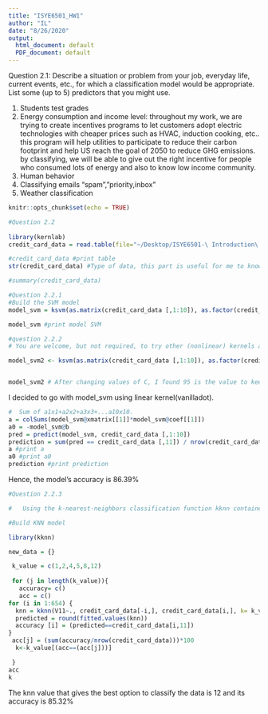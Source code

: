 ```yaml
---
title: "ISYE6501_HW1"
author: "IL"
date: "8/26/2020"
output:
  html_document: default
  PDF_document: default
---
```

Question 2.1:
Describe a situation or problem from your job, everyday life, current events, etc., for which a classification model would be appropriate. List some (up to 5) predictors that you might use.





1)	Students test grades 
2)	Energy consumption and income level: throughout my work, we are trying to create incentives programs to let customers adopt electric technologies with cheaper prices such as HVAC, induction cooking, etc.. this program will help utilities to participate to reduce their carbon footprint and help US reach the goal of 2050 to reduce GHG emissions. by classifying, we will be able to give out the right incentive for people who consumed lots of energy and also to know low income community.
3) Human behavior 
4) Classifying emails “spam”,”priority,inbox”
5)	Weather classification


```r
knitr::opts_chunk$set(echo = TRUE)
```


```r
#Question 2.2
 
library(kernlab)
credit_card_data = read.table(file="~/Desktop/ISYE6501-\ Introduction\ to\ Analytics\ Modeling/Fall2020hw1/data 2.2/credit_card_data.txt")

#credit_card_data #print table
str(credit_card_data) #Type of data, this part is useful for me to know the data type I am dealing with 

#summary(credit_card_data) 

#Question 2.2.1
#Build the SVM model
model_svm = ksvm(as.matrix(credit_card_data [,1:10]), as.factor(credit_card_data [,11]), type = 'C-svc',   kernel = 'vanilladot', C = 95, scaled = TRUE) #as_factors converts numeric values into a factor with numeric levels

model_svm #print model SVM

#question 2.2.2
# You are welcome, but not required, to try other (nonlinear) kernels as well; we’re not covering them in this course, but they can sometimes be useful and might provide better predictions than vanilladot.

model_svm2 <- ksvm(as.matrix(credit_card_data [,1:10]), as.factor(credit_card_data [,11]), type="C-svc", kernel="rbfdot", C=95, scaled=TRUE)


model_svm2 # After changing values of C, I found 95 is the value to keep.  After running the "rbfdot kernel ", the Radial Basis kernel has the lowest training error compared to "vanilladot" is the linear kernel 

```

I decided to go with model_svm using linear kernel(vanilladot).

``` r
#  Sum of a1x1+a2x2+a3x3+...a10x10.
a = colSums(model_svm@xmatrix[[1]]*model_svm@coef[[1]])
a0 = -model_svm@b
pred = predict(model_svm, credit_card_data [,1:10])
prediction = sum(pred == credit_card_data [,11]) / nrow(credit_card_data)
a #print a
a0 #print a0
prediction #print prediction
```

Hence, the model's accuracy is 86.39%

``` r

#Question 2.2.3 

#	Using the k-nearest-neighbors classification function kknn contained in the R kknn package, suggest a good value of k, and show how well it classifies that data points in the full data set.  Don’t forget to scale the data (scale=TRUE in kknn).

#Build KNN model

library(kknn)

new_data = {}

 k_value = c(1,2,4,5,8,12)
 
 for (j in length(k_value)){
   accuracy= c()
   acc = c()
for (i in 1:654) {
  knn = kknn(V11~., credit_card_data[-i,], credit_card_data[i,], k= k_value[j], kernel= "optimal", scale =TRUE)
  predicted = round(fitted.values(knn))
  accuracy [i] = (predicted==credit_card_data[i,11])
}
 acc[j] = (sum(accuracy/nrow(credit_card_data)))*100
  k<-k_value[(acc==(acc[j]))]

 }  
acc
k 

```

The knn value that gives the best option to classify the data is 12 and its accuracy is 85.32%